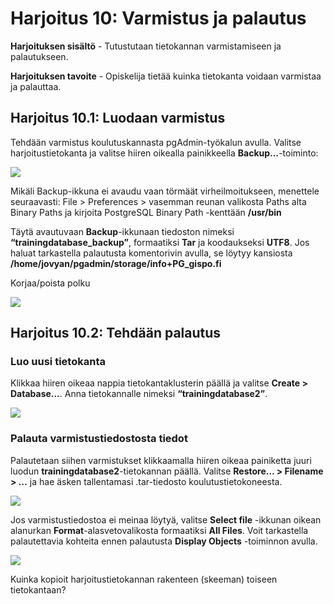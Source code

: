 # Harjoitus 10: Varmistus ja palautus

**Harjoituksen sisältö** - Tutustutaan tietokannan varmistamiseen ja palautukseen.

**Harjoituksen tavoite** - Opiskelija tietää kuinka tietokanta voidaan varmistaa ja palauttaa.

## Harjoitus 10.1: Luodaan varmistus

Tehdään varmistus koulutuskannasta pgAdmin-työkalun avulla. Valitse harjoitustietokanta ja valitse hiiren oikealla  painikkeella **Backup...**-toiminto: <br>


![](img/pgadminback.png)

:::hint-box
Mikäli Backup-ikkuna ei avaudu vaan törmäät virheilmoitukseen, menettele seuraavasti: File > Preferences > vasemman reunan valikosta Paths alta Binary Paths ja kirjoita PostgreSQL Binary Path -kenttään **/usr/bin**
:::

Täytä avautuvaan **Backup**-ikkunaan tiedoston nimeksi **"trainingdatabase_backup"**, formaatiksi **Tar** ja koodaukseksi **UTF8**. Jos haluat tarkastella palautusta komentorivin avulla, se löytyy kansiosta **/home/jovyan/pgadmin/storage/info+PG_gispo.fi**

:::todo
Korjaa/poista polku
:::

![](img/pgadminback2.png)

## Harjoitus 10.2: Tehdään palautus

### Luo uusi tietokanta

Klikkaa hiiren oikeaa nappia tietokantaklusterin päällä ja valitse **Create > Database…**. Anna tietokannalle nimeksi **"trainingdatabase2"**.

![](img/pgadmindb2.png)

### Palauta varmistustiedostosta tiedot

Palautetaan siihen varmistukset klikkaamalla hiiren oikeaa painiketta juuri luodun **trainingdatabase2**-tietokannan päällä. Valitse **Restore... > Filename > …** ja hae äsken tallentamasi .tar-tiedosto koulutustietokoneesta.

![](img/pgadminrestore.png)

Jos varmistustiedostoa ei meinaa löytyä, valitse **Select file** -ikkunan oikean alanurkan **Format**-alasvetovalikosta formaatiksi **All Files**. Voit tarkastella palautettavia kohteita ennen palautusta **Display Objects** -toiminnon avulla.

![](img/pgadmindisplay.png)

:::hint-box
Kuinka kopioit harjoitustietokannan rakenteen (skeeman) toiseen tietokantaan?
:::